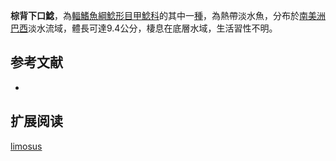 {{Speciesbox
| name = 棕背下口鯰
| image = 
| image_width = 250px
| image_caption = 
| status = NE
| status_system = IUCN3.1
| genus = Hypostomus
| species = limosus
| authority = Eigenmann & Eigenmann, 1888
| synonyms = *''Plecostomus limosus'',Eigenmann & Eigenmann, 1888
}}

'''棕背下口鯰'''，為[[輻鰭魚綱|輻鰭魚綱]][[鯰形目|鯰形目]][[甲鯰科|甲鯰科]]的其中一[[種|種]]，為熱帶淡水魚，分布於[[南美洲|南美洲]][[巴西|巴西]]淡水流域，體長可達9.4公分，棲息在底層水域，生活習性不明。

==参考文献==
*{{FishBase_species|genus=Hypostomus|species=limosus|year=2014|month=12}}

== 扩展阅读 ==
{{refbegin}}
{{wikispecies-inline|Hypostomus limosus|棕背下口鯰}}
{{refend}}
{{Taxonbar|from=Q5520400}}

[[Category:下口鯰屬|limosus]]